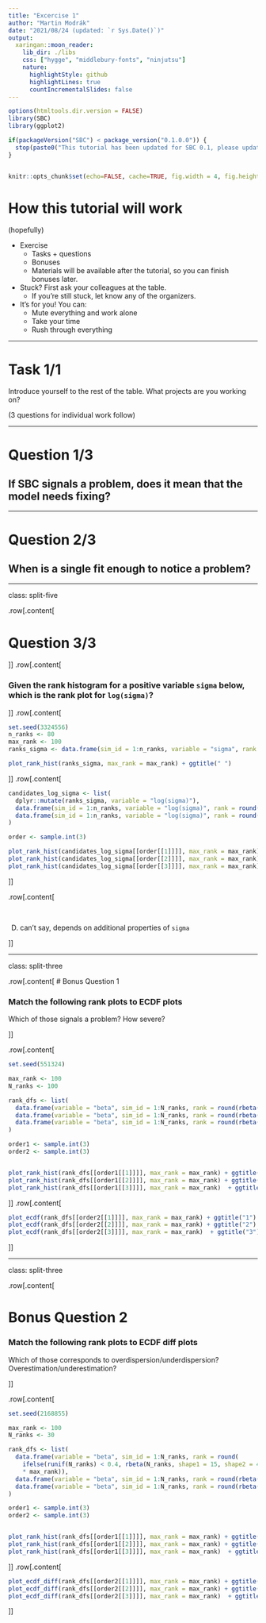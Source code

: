 ```yaml
---
title: "Excercise 1"
author: "Martin Modrák"
date: "2021/08/24 (updated: `r Sys.Date()`)"
output:
  xaringan::moon_reader:
    lib_dir: ./libs
    css: ["hygge", "middlebury-fonts", "ninjutsu"]
    nature:
      highlightStyle: github
      highlightLines: true
      countIncrementalSlides: false
---
```


```r
options(htmltools.dir.version = FALSE)
library(SBC)
library(ggplot2)

if(packageVersion("SBC") < package_version("0.1.0.0")) {
  stop(paste0("This tutorial has been updated for SBC 0.1, please update your SBC installation"))
}


knitr::opts_chunk$set(echo=FALSE, cache=TRUE, fig.width = 4, fig.height=2.5)
```

# How this tutorial will work

(hopefully)

- Exercise
  - Tasks + questions
  - Bonuses
  - Materials will be available after the tutorial, so you can finish bonuses later.
- Stuck? First ask your colleagues at the table.
  - If you're still stuck, let know any of the organizers.
- It's for you! You can:
  - Mute everything and work alone
  - Take your time
  - Rush through everything

---

# Task 1/1

Introduce yourself to the rest of the table. What projects are you working on?

(3 questions for individual work follow)

---

# Question 1/3

## If SBC signals a problem, does it mean that the model needs fixing?

---

# Question 2/3

## When is a single fit enough to notice a problem?

---

class: split-five

.row[.content[

# Question 3/3
]]
.row[.content[

### Given the rank histogram for a positive variable `sigma` below, which is the rank plot for `log(sigma)`?

]]
.row[.content[

```r
set.seed(3324556)
n_ranks <- 80
max_rank <- 100
ranks_sigma <- data.frame(sim_id = 1:n_ranks, variable = "sigma", rank = round(rbeta(n_ranks, 0.6, 0.9) * max_rank))

plot_rank_hist(ranks_sigma, max_rank = max_rank) + ggtitle(" ")
```


]]
.row[.content[

```r
candidates_log_sigma <- list(
  dplyr::mutate(ranks_sigma, variable = "log(sigma)"),
  data.frame(sim_id = 1:n_ranks, variable = "log(sigma)", rank = round(rbeta(n_ranks, 0.5, 0.9) * max_rank)),
  data.frame(sim_id = 1:n_ranks, variable = "log(sigma)", rank = round(rbeta(n_ranks, 0.9, 0.9) * max_rank))
)

order <- sample.int(3)

plot_rank_hist(candidates_log_sigma[[order[[1]]]], max_rank = max_rank) + ggtitle("A")
plot_rank_hist(candidates_log_sigma[[order[[2]]]], max_rank = max_rank) + ggtitle("B")
plot_rank_hist(candidates_log_sigma[[order[[3]]]], max_rank = max_rank) + ggtitle("C")


```


]]

.row[.content[

&nbsp;



D) can't say, depends on additional properties of `sigma`

]]

---

class: split-three

.row[.content[
# Bonus Question 1

### Match the following rank plots to ECDF plots

Which of those signals a problem? How severe?

]]


.row[.content[

```r

set.seed(551324)

max_rank <- 100
N_ranks <- 100

rank_dfs <- list(
  data.frame(variable = "beta", sim_id = 1:N_ranks, rank = round(rbeta(N_ranks, shape1 = 1, shape2 = 1) * max_rank)),
  data.frame(variable = "beta", sim_id = 1:N_ranks, rank = round(rbeta(N_ranks, shape1 = 3, shape2 = 1) * max_rank)),
  data.frame(variable = "beta", sim_id = 1:N_ranks, rank = round(rbeta(N_ranks, shape1 = 8, shape2 = 4) * max_rank))
)

order1 <- sample.int(3)
order2 <- sample.int(3)


plot_rank_hist(rank_dfs[[order1[[1]]]], max_rank = max_rank) + ggtitle("A")
plot_rank_hist(rank_dfs[[order1[[2]]]], max_rank = max_rank) + ggtitle("B") 
plot_rank_hist(rank_dfs[[order1[[3]]]], max_rank = max_rank)  + ggtitle("C")
```


]]
.row[.content[
  
```r
plot_ecdf(rank_dfs[[order2[[1]]]], max_rank = max_rank) + ggtitle("1")
plot_ecdf(rank_dfs[[order2[[2]]]], max_rank = max_rank) + ggtitle("2") 
plot_ecdf(rank_dfs[[order2[[3]]]], max_rank = max_rank)  + ggtitle("3")

```
 
  
]]

---

class: split-three

.row[.content[

# Bonus Question 2

### Match the following rank plots to ECDF diff plots

Which of those corresponds to overdispersion/underdispersion? Overestimation/underestimation? 

]]

.row[.content[

```r

set.seed(2168855)

max_rank <- 100
N_ranks <- 30

rank_dfs <- list(
  data.frame(variable = "beta", sim_id = 1:N_ranks, rank = round(
    ifelse(runif(N_ranks) < 0.4, rbeta(N_ranks, shape1 = 15, shape2 = 4), rbeta(N_ranks, shape1 = 30, shape2 = 1))
    * max_rank)),
  data.frame(variable = "beta", sim_id = 1:N_ranks, rank = round(rbeta(N_ranks, shape1 = 0.1, shape2 = 0.1) * max_rank)),
  data.frame(variable = "beta", sim_id = 1:N_ranks, rank = round(rbeta(N_ranks, shape1 = 6, shape2 = 6) * max_rank))
)

order1 <- sample.int(3)
order2 <- sample.int(3)


plot_rank_hist(rank_dfs[[order1[[1]]]], max_rank = max_rank) + ggtitle("A")
plot_rank_hist(rank_dfs[[order1[[2]]]], max_rank = max_rank) + ggtitle("B") 
plot_rank_hist(rank_dfs[[order1[[3]]]], max_rank = max_rank)  + ggtitle("C")
```


]]
.row[.content[
  
```r
plot_ecdf_diff(rank_dfs[[order2[[1]]]], max_rank = max_rank) + ggtitle("1")
plot_ecdf_diff(rank_dfs[[order2[[2]]]], max_rank = max_rank) + ggtitle("2") 
plot_ecdf_diff(rank_dfs[[order2[[3]]]], max_rank = max_rank)  + ggtitle("3")

```
 
  
]]


